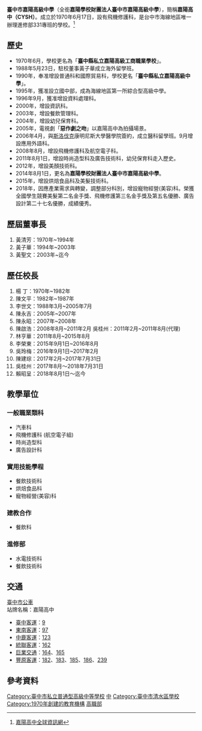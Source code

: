 {{Infobox School
|name           = 臺中市嘉陽高級中學
|other_name     = 嘉陽學校財團法人臺中市嘉陽高級中學
|image          = [[File:Chia-Yang_High_School,_Taichung_City_(Taiwan).jpg|thumb]]
|motto         = 溫、良、恭、儉、讓
|established    = 1970年<br>臺中縣私立嘉陽工商職業學校
|type           = [[技術型高級中等學校|技術型高級中等學校]]
|district       = {{ROC-TW}}[[臺中市|臺中市]]
|grades         = 10~12年級（高中1~3年級）
|principal      = 賴昭呈
|address        = [[臺中市|臺中市]][[清水區_(臺灣)|清水區]]中航路3段1號
|enrollment     = 1900人(107學年度資料)
|website        = http://www.cysh.tc.edu.tw/
|legal_person = 學校財團法人|area = 53639 平方公尺}}

'''臺中市嘉陽高級中學'''（全銜'''嘉陽學校財團法人臺中市嘉陽高級中學'''），簡稱'''嘉陽高中（CYSH）'''。成立於1970年6月17日，設有飛機修護科，是台中市海線地區唯一辦理進修部331專班的學校。<ref>[https://www.cysh.tc.edu.tw/bin/home.php 嘉陽高中全球資訊網]</ref>

==歷史==
*1970年6月，學校更名為「'''臺中縣私立嘉陽高級工商職業學校'''」。
*1988年5月23日，駐校董事黃子華成立海外留學班。
*1990年，奉准增設普通科和國際貿易科，學校更名「'''臺中縣私立嘉陽高級中學'''」。
*1995年，獲准設立國中部，成為海線地區第一所綜合型高級中學。
*1996年9月，獲准增設資料處理科。
*2000年，增設資訊科。
*2003年，增設餐飲管理科。
*2004年，增設幼兒保育科。
*2005年，電視劇「'''惡作劇之吻'''」以嘉陽高中為拍攝場景。
*2006年4月，與[[斯洛伐克|斯洛伐克]]康明尼斯大學醫學院簽約，成立醫科留學班。9月增設應用外語科。
*2008年8月，增設飛機修護科及航空電子科。
*2011年8月1日，增設時尚造型科及廣告技術科，幼兒保育科走入歷史。
*2012年，增設美顏技術科。
*2014年8月1日，更名為'''嘉陽學校財團法人臺中市嘉陽高級中學'''。
*2015年，增設烘焙食品科及美髮技術科。
*2018年，因應產業需求與轉變，調整部分科別，增設寵物經營(美容)科。榮獲全國學生競賽美髮第二名金手獎、飛機修護第三名金手獎及第五名優勝、廣告設計第二十七名優勝，成績優秀。

== 歷屆董事長 ==
#黃清芳：1970年~1994年
#黃子華：1994年~2003年
#黃聖文：2003年~迄今

==歷任校長== 
#楊  丁：1970年~1982年
#陳文平：1982年~1987年
#李世文：1988年3月~2005年7月
#陳永吉：2005年~2007年
#陳永昭：2007年~2008年
#陳啟浩：2008年8月~2011年2月 吳桂州：2011年2月~2011年8月(代理)
#林亨華：2011年8月~2015年8月
#李榮東：2015年9月1日~2016年8月
#吳玲梅：2016年9月1日~2017年2月 
#陳建琮：2017年2月~2017年7月31日
#吳桂州：2017年8月～2018年7月31日
#賴昭呈：2018年8月1日～迄今

== 教學單位 ==
===一般職業類科===
*汽車科
*飛機修護科 (航空電子組)
*時尚造型科
*廣告設計科

===實用技能學程===
*餐飲技術科
*烘焙食品科
*寵物經營(美容)科

===建教合作===
*餐飲科

===進修部===
*水電技術科
*餐飲技術科

==交通==
;[[臺中市公車|臺中市公車]]
;站牌名稱：嘉陽高中
*[[臺中客運|臺中客運]]：[[台中市公車9路|9]]
*[[東南客運|東南客運]]：[[台中市公車97路|97]]
*[[中鹿客運|中鹿客運]]：[[台中市公車123路|123]]
*[[統聯客運|統聯客運]]：[[台中市公車162路|162]]
*[[巨業交通|巨業交通]]：[[台中市公車164路|164]]、[[台中市公車165路|165]]
*[[豐原客運|豐原客運]]：[[台中市公車182路|182]]、[[台中市公車183路|183]]、[[台中市公車185路|185]]、[[台中市公車186路|186]]、[[台中市公車239路|239]]

==參考資料==
{{reflist}}

{{臺中市高級中等學校列表}}
{{臺中市國民中小學}}

[[Category:臺中市私立普通型高級中等學校|Category:臺中市私立普通型高級中等學校]]
[[Category:臺灣私立普通型高級中等學校|中]]
[[Category:臺中市清水區學校|Category:臺中市清水區學校]]
[[Category:1970年創建的教育機構|Category:1970年創建的教育機構]]
[[Category:臺中市技術型高級中等學校|高職部]]